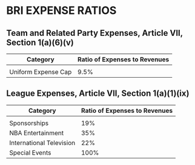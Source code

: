 # BRI EXPENSE RATIOS

## Team and Related Party Expenses, Article VII, Section 1(a)(6)(v)

| **Category**                     | **Ratio of Expenses to Revenues**|
| -------------------------------- | -------------------------------- |
|                                  |                                  |
| Uniform Expense Cap              | 9.5\%                            |


## League Expenses, Article VII, Section 1(a)(1)(ix)

| **Category**                     | **Ratio of Expenses to Revenues**|
| -------------------------------- | -------------------------------- |
|                                  |                                  |
| Sponsorships                     | 19\%                             |
| NBA Entertainment                | 35\%                             |
| International Television         | 22\%                             |
| Special Events                   | 100\%                            |
